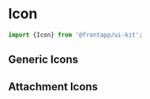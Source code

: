 
<Meta title="Elements/Icon" />

# Icon

```typescript
import {Icon} from '@frontapp/ui-kit';
```

## Generic Icons

<IconGallery>
  <IconItem name="Archive">
    <IconExample name="Archive" />
  </IconItem>
  <IconItem name="ArchiveFilled">
    <IconExample name="ArchiveFilled" />
  </IconItem>
  <IconItem name="Assign">
    <IconExample name="Assign" />
  </IconItem>
  <IconItem name="AssignFilled">
    <IconExample name="AssignFilled" />
  </IconItem>
  <IconItem name="Calendar">
    <IconExample name="Calendar" />
  </IconItem>
  <IconItem name="CalendarFilled">
    <IconExample name="CalendarFilled" />
  </IconItem>
  <IconItem name="CheckmarkBox">
    <IconExample name="CheckmarkBox" />
  </IconItem>
  <IconItem name="CheckmarkCircle">
    <IconExample name="CheckmarkCircle" />
  </IconItem>
  <IconItem name="CheckmarkCircleEmpty">
    <IconExample name="CheckmarkCircleEmpty" />
  </IconItem>
  <IconItem name="Checkmark">
    <IconExample name="Checkmark" />
  </IconItem>
  <IconItem name="ChevronDown">
    <IconExample name="ChevronDown" />
  </IconItem>
  <IconItem name="ChevronLeft">
    <IconExample name="ChevronLeft" />
  </IconItem>
  <IconItem name="ChevronRight">
    <IconExample name="ChevronRight" />
  </IconItem>
  <IconItem name="ChevronUp">
    <IconExample name="ChevronUp" />
  </IconItem>
  <IconItem name="Close">
    <IconExample name="Close" />
  </IconItem>
  <IconItem name="Copy">
    <IconExample name="Copy" />
  </IconItem>
  <IconItem name="Edit">
    <IconExample name="Edit" />
  </IconItem>
  <IconItem name="EditFilled">
    <IconExample name="EditFilled" />
  </IconItem>
  <IconItem name="Export">
    <IconExample name="Export" />
  </IconItem>
  <IconItem name="ExternalLink">
    <IconExample name="ExternalLink" />
  </IconItem>
  <IconItem name="Gear">
    <IconExample name="Gear" />
  </IconItem>
  <IconItem name="GearFilled">
    <IconExample name="GearFilled" />
  </IconItem>
  <IconItem name="Import">
    <IconExample name="Import" />
  </IconItem>
  <IconItem name="Info">
    <IconExample name="Info" />
  </IconItem>
  <IconItem name="InfoFilled">
    <IconExample name="InfoFilled" />
  </IconItem>
  <IconItem name="Minus">
    <IconExample name="Minus" />
  </IconItem>
  <IconItem name="EllipsisHorizontal">
    <IconExample name="EllipsisHorizontal" />
  </IconItem>
  <IconItem name="EllipsisVertical">
    <IconExample name="EllipsisVertical" />
  </IconItem>
  <IconItem name="Plus">
    <IconExample name="Plus" />
  </IconItem>
  <IconItem name="NewContact">
    <IconExample name="NewContact" />
  </IconItem>
  <IconItem name="Participant">
    <IconExample name="Participant" />
  </IconItem>
  <IconItem name="ParticipantFilled">
    <IconExample name="ParticipantFilled" />
  </IconItem>
  <IconItem name="PlusCircle">
    <IconExample name="PlusCircle" />
  </IconItem>
  <IconItem name="Preferences">
    <IconExample name="Preferences" />
  </IconItem>
  <IconItem name="Search">
    <IconExample name="Search" />
  </IconItem>
  <IconItem name="Star">
    <IconExample name="Star" />
  </IconItem>
  <IconItem name="StarFilled">
    <IconExample name="StarFilled" />
  </IconItem>
  <IconItem name="Trash">
    <IconExample name="Trash" />
  </IconItem>
  <IconItem name="TrashFilled">
    <IconExample name="TrashFilled" />
  </IconItem>
</IconGallery>

## Attachment Icons

<IconGallery>
  <IconItem name="AttachmentArchive">
    <IconExample name="AttachmentArchive" />
  </IconItem>
  <IconItem name="AttachmentCalendar">
    <IconExample name="AttachmentCalendar" />
  </IconItem>
  <IconItem name="AttachmentCode">
    <IconExample name="AttachmentCode" />
  </IconItem>
  <IconItem name="AttachmentExcel">
    <IconExample name="AttachmentExcel" />
  </IconItem>
  <IconItem name="AttachmentGeneric">
    <IconExample name="AttachmentGeneric" />
  </IconItem>
  <IconItem name="AttachmentImage">
    <IconExample name="AttachmentImage" />
  </IconItem>
  <IconItem name="AttachmentMusic">
    <IconExample name="AttachmentMusic" />
  </IconItem>
  <IconItem name="AttachmentPdf">
    <IconExample name="AttachmentPdf" />
  </IconItem>
  <IconItem name="AttachmentPowerpoint">
    <IconExample name="AttachmentPowerpoint" />
  </IconItem>
  <IconItem name="AttachmentVideo">
    <IconExample name="AttachmentVideo" />
  </IconItem>
  <IconItem name="AttachmentWord">
    <IconExample name="AttachmentWord" />
  </IconItem>
</IconGallery>